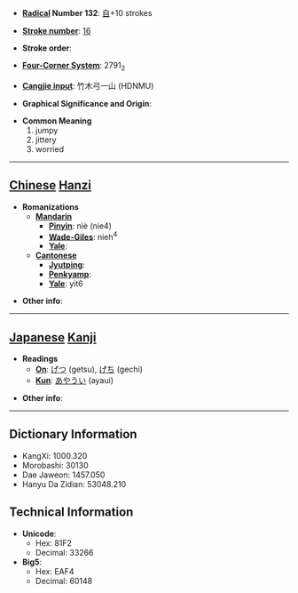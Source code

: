 * '''[[Wiktionary:Chinese radical index| Radical]] Number 132''': [[Wiktionary:Chinese radical index 自|自]]+10 strokes

* '''[[Wiktionary:Chinese total strokes index|Stroke number]]''': [[Wiktionary:Chinese total strokes index 16|16]]

* '''Stroke order''': 

* '''[[Wiktionary:Chinese four corner index|Four-Corner System]]''': 2791<sub>2</sub>

* '''[[Wiktionary:Chinese Cangjie index|Cangjie input]]''': 竹木弓一山 (HDNMU)

* '''Graphical Significance and Origin''': 

* '''Common Meaning'''
*#jumpy
*# jittery
*# worried


----

== [[Chinese]] [[Hanzi]] ==

* '''Romanizations'''
** '''[[Mandarin]]'''
*** '''[[Pinyin]]''': niè (nie4)
*** '''[[Wade-Giles]]''': nieh<sup>4</sup>
*** '''[[Yale]]''': 
** '''[[Cantonese]]'''
*** '''[[Jyutping]]''':
*** '''[[Penkyamp]]''': 
*** '''[[Yale]]''': yit6

* '''Other info''': 

----

== [[Japanese]] [[Kanji]] ==

* '''Readings'''
** '''[[On]]''': [[げつ]] (getsu), [[げち]] (gechi)
** '''[[Kun]]''': [[あやうい]] (ayaui)

* '''Other info''':  

----

== Dictionary Information ==

* KangXi: 1000.320
* Morobashi: 30130
* Dae Jaweon: 1457.050
* Hanyu Da Zidian: 53048.210

== Technical Information ==

* '''Unicode''':
** Hex: 81F2
** Decimal: 33266
* '''Big5''':
** Hex: EAF4
** Decimal: 60148